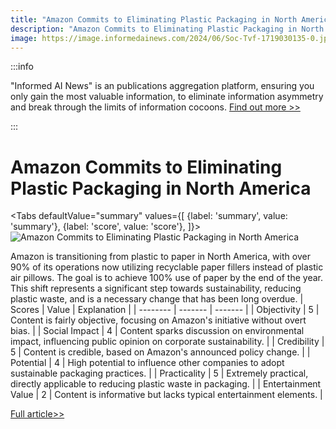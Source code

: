 ```yaml
---
title: "Amazon Commits to Eliminating Plastic Packaging in North America"
description: "Amazon Commits to Eliminating Plastic Packaging in North America"
image: https://image.informedainews.com/2024/06/Soc-Tvf-1719030135-0.jpg
---
```



:::info

"Informed AI News" is an publications aggregation platform, ensuring you only gain the most valuable information, to eliminate information asymmetry and break through the limits of information cocoons.  [Find out more >>](/)

:::

# Amazon Commits to Eliminating Plastic Packaging in North America


<Tabs
	defaultValue="summary"
	values={[
	{label: 'summary', value: 'summary'},
	{label: 'score', value: 'score'},
]}>
<TabItem value="summary">
<img
  src="https://image.informedainews.com/2024/06/Soc-Tvf-1719030135-0.jpg"
  alt="Amazon Commits to Eliminating Plastic Packaging in North America"
/>



Amazon is transitioning from plastic to paper in North America, with over 90% of its operations now utilizing recyclable paper fillers instead of plastic air pillows. The goal is to achieve 100% use of paper by the end of the year. This shift represents a significant step towards sustainability, reducing plastic waste, and is a necessary change that has been long overdue.
</TabItem>
<TabItem value="score">
	| Scores     | Value   | Explanation |
	| -------- | ------- | ------- |
	| Objectivity  | 5    | Content is fairly objective, focusing on Amazon's initiative without overt bias.    |
	| Social Impact | 4     | Content sparks discussion on environmental impact, influencing public opinion on corporate sustainability.    |
	| Credibility    | 5    | Content is credible, based on Amazon's announced policy change.    |
	| Potential    | 4    | High potential to influence other companies to adopt sustainable packaging practices.    |
	| Practicality    | 5    | Extremely practical, directly applicable to reducing plastic waste in packaging.    |
	| Entertainment Value    | 2    | Content is informative but lacks typical entertainment elements.    |
</TabItem>
</Tabs>

[Full article>>](https://www.ign.com/articles/amazon-is-ditching-plastic-in-its-packaging-in-north-america)
